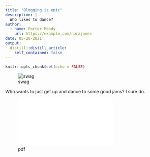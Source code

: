 ```yaml
---
title: "Blogging is epic"
description: |
  Who likes to dance?
author:
  - name: Porter Moody
    url: https://example.com/norajones
date: 05-20-2021
output:
  distill::distill_article:
    self_contained: false
---
```



```r
knitr::opts_chunk$set(echo = FALSE)
```

![swag](../../dance.jpg)

Who wants to just get up and dance to some good jams? I sure do.



![pdf](../../../amundipioneer.pdf)





